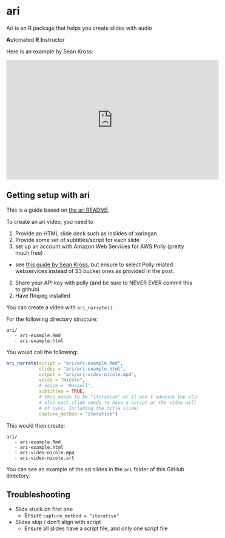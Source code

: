 # ari

Ari is an R package that helps you create slides with audio

**A**utomated
**R**
**I**nstructor

Here is an example by Sean Kross:

<iframe width="560" height="315" src="https://www.youtube.com/embed/dcIUu4GCOKU" frameborder="0" allow="accelerometer; autoplay; clipboard-write; encrypted-media; gyroscope; picture-in-picture" allowfullscreen></iframe>

## Getting setup with ari

This is a guide based on [the ari README](https://github.com/jhudsl/ari).

To create an ari video, you need to

1. Provide an HTML slide deck such as ioslides of xaringan
1. Provide some set of subtitles/script for each slide
1. set up an account with Amazon Web Services for AWS Polly (pretty much free)
  - see [this guide by Sean Kross](http://seankross.com/2017/05/02/Access-Amazon-Web-Services-in-R.html), but ensure to select Polly related webservices instead of S3 bucket ones as provided in the post.
1. Share your API key with polly (and be sure to NEVER EVER commit this to github)
1. Have ffmpeg installed

You can create a video with `ari_narrate()`.

For the following directory structure:

```
ari/
   - ari-example.Rmd
   - ari-example.html
```

You would call the following:

```r
ari_narrate(script = "ari/ari-example.Rmd",
            slides = "ari/ari-example.html",
            output = "ari/ari-video-nicole.mp4",
            voice = "Nicole",
            # voice = "Russell",
            subtitles = TRUE,
            # this needs to be "iterative" or it won't advance the slides
            # also each slide needs to have a script or the video will be out
            # of sync. Including the title slide!
            capture_method = "iterative")
```

This would then create:

```
ari/
   - ari-example.Rmd
   - ari-example.html
   - ari-video-nicole.mp4
   - ari-video-nicole.srt
```

You can see an example of the ari slides in the `ari` folder of this GitHub directory.

## Troubleshooting

- Slide stuck on first one
  - Ensure `capture_method = "iterative"`
- Slides skip / don't align with script
  - Ensure all slides have a script file, and only one script file